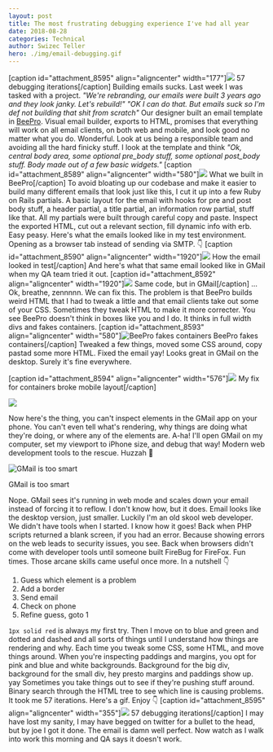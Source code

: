```yaml
---
layout: post
title: The most frustrating debugging experience I've had all year
date: 2018-08-28
categories: Technical
author: Swizec Teller
hero: ./img/email-debugging.gif
---
```


\[caption id="attachment_8595" align="aligncenter" width="177"]![](./img/email-debugging.gif) 57 debugging iterations\[/caption] Building emails sucks. Last week I was tasked with a project. _"We're rebranding, our emails were built 3 years ago and they look janky. Let's rebuild!"_ _"OK I can do that. But emails suck so I'm def not building that shit from scratch"_ Our designer built an email template in [BeePro](https://beefree.io/bee-pro/). Visual email builder, exports to HTML, promises that everything will work on all email clients, on both web and mobile, and look good no matter what you do. Wonderful. Look at us being a responsible team and avoiding all the hard finicky stuff. I look at the template and think _"Ok, central body area, some optional pre_body stuff, some optional post_body stuff. Body made out of a few basic widgets."_ \[caption id="attachment_8589" align="aligncenter" width="580"]![](./img/CleanShot-2018-08-28-at-09.27.06@2x-772x1024.png) What we built in BeePro\[/caption] To avoid bloating up our codebase and make it easier to build many different emails that look just like this, I cut it up into a few Ruby on Rails partials. A basic layout for the email with hooks for pre and post body stuff, a header partial, a title partial, an information row partial, stuff like that. All my partials were built through careful copy and paste. Inspect the exported HTML, cut out a relevant section, fill dynamic info with erb. Easy peasy. Here's what the emails looked like in my test environment. Opening as a browser tab instead of sending via SMTP. 👇 \[caption id="attachment_8590" align="aligncenter" width="1920"]![](./img/kapture_2018-08-24_at_14.37.34.gif) How the email looked in test\[/caption] And here's what that same email looked like in GMail when my QA team tried it out. \[caption id="attachment_8592" align="aligncenter" width="1920"]![](./img/kapture_2018-08-24_at_14.34.37.gif) Same code, but in GMail\[/caption] ... Ok, breathe, zennnnn. We can fix this. The problem is that BeePro builds weird HTML that I had to tweak a little and that email clients take out some of your CSS. Sometimes they tweak HTML to make it more correcter. You see BeePro doesn't think in boxes like you and I do. It thinks in full width divs and fakes containers. \[caption id="attachment_8593" align="aligncenter" width="580"]![BeePro fakes containers](./img/CleanShot-2018-08-28-at-09.33.17@2x-994x1024.png) BeePro fakes containers\[/caption] Tweaked a few things, moved some CSS around, copy pastad some more HTML. Fixed the email yay! Looks great in GMail on the desktop. Surely it's fine everywhere.

\[caption id="attachment_8594" align="aligncenter" width="576"]![](./img/image_from_ios-576x1024.png) My fix for containers broke mobile layout\[/caption]

![](./img/giphy.gif)

Now here's the thing, you can't inspect elements in the GMail app on your phone. You can't even tell what's rendering, why things are doing what they're doing, or where any of the elements are. A-ha! I'll open GMail on my computer, set my viewport to iPhone size, and debug that way! Modern web development tools to the rescue. Huzzah 💪

![GMail is too smart](<>)

GMail is too smart

Nope. GMail sees it's running in web mode and scales down your email instead of forcing it to reflow. I don't know how, but it does. Email looks like the desktop version, just smaller. Luckily I'm an old skool web developer. We didn't have tools when I started. I know how it goes! Back when PHP scripts returned a blank screen, if you had an error. Because showing errors on the web leads to security issues, you see. Back when browsers didn't come with developer tools until someone built FireBug for FireFox. Fun times. Those arcane skills came useful once more. In a nutshell 👇

1.  Guess which element is a problem
2.  Add a border
3.  Send email
4.  Check on phone
5.  Refine guess, goto 1

`1px solid red` is always my first try. Then I move on to blue and green and dotted and dashed and all sorts of things until I understand how things are rendering and why. Each time you tweak some CSS, some HTML, and move things around. When you're inspecting paddings and margins, you opt for pink and blue and white backgrounds. Background for the big div, background for the small div, hey presto margins and paddings show up. yay Sometimes you take things out to see if they're pushing stuff around. Binary search through the HTML tree to see which line is causing problems. It took me 57 iterations. Here's a gif. Enjoy 👇 \[caption id="attachment_8595" align="aligncenter" width="355"]![](./img/email-debugging.gif) 57 debugging iterations\[/caption] I may have lost my sanity, I may have begged on twitter for a bullet to the head, but by joe I got it done. The email is damn well perfect. Now watch as I walk into work this morning and QA says it doesn't work.
